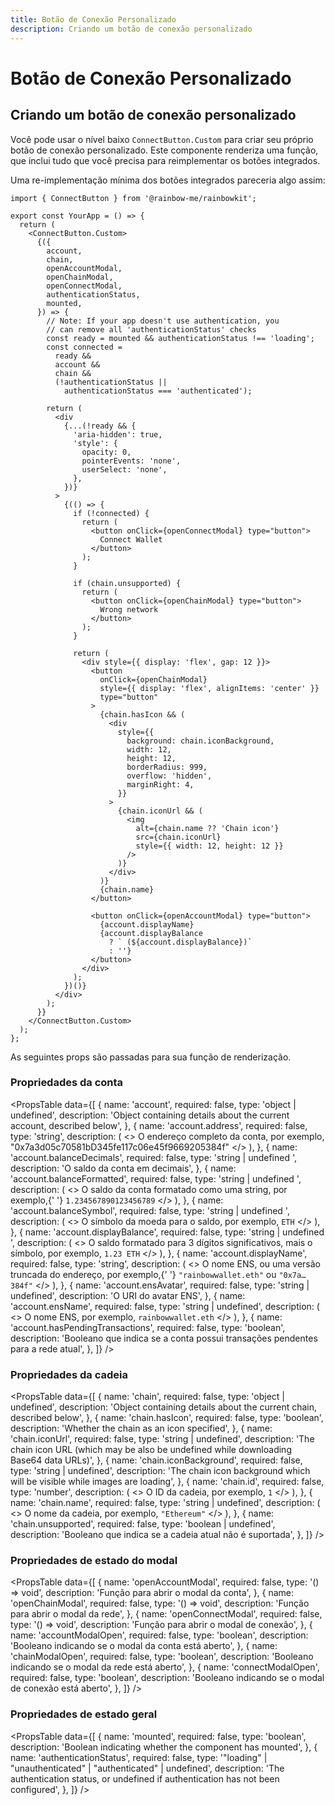 ```yaml
---
title: Botão de Conexão Personalizado
description: Criando um botão de conexão personalizado
---
```


# Botão de Conexão Personalizado

## Criando um botão de conexão personalizado

Você pode usar o nível baixo `ConnectButton.Custom` para criar seu próprio botão de conexão personalizado. Este componente renderiza uma função, que inclui tudo que você precisa para reimplementar os botões integrados.

Uma re-implementação mínima dos botões integrados pareceria algo assim:

```tsx
import { ConnectButton } from '@rainbow-me/rainbowkit';

export const YourApp = () => {
  return (
    <ConnectButton.Custom>
      {({
        account,
        chain,
        openAccountModal,
        openChainModal,
        openConnectModal,
        authenticationStatus,
        mounted,
      }) => {
        // Note: If your app doesn't use authentication, you
        // can remove all 'authenticationStatus' checks
        const ready = mounted && authenticationStatus !== 'loading';
        const connected =
          ready &&
          account &&
          chain &&
          (!authenticationStatus ||
            authenticationStatus === 'authenticated');

        return (
          <div
            {...(!ready && {
              'aria-hidden': true,
              'style': {
                opacity: 0,
                pointerEvents: 'none',
                userSelect: 'none',
              },
            })}
          >
            {(() => {
              if (!connected) {
                return (
                  <button onClick={openConnectModal} type="button">
                    Connect Wallet
                  </button>
                );
              }

              if (chain.unsupported) {
                return (
                  <button onClick={openChainModal} type="button">
                    Wrong network
                  </button>
                );
              }

              return (
                <div style={{ display: 'flex', gap: 12 }}>
                  <button
                    onClick={openChainModal}
                    style={{ display: 'flex', alignItems: 'center' }}
                    type="button"
                  >
                    {chain.hasIcon && (
                      <div
                        style={{
                          background: chain.iconBackground,
                          width: 12,
                          height: 12,
                          borderRadius: 999,
                          overflow: 'hidden',
                          marginRight: 4,
                        }}
                      >
                        {chain.iconUrl && (
                          <img
                            alt={chain.name ?? 'Chain icon'}
                            src={chain.iconUrl}
                            style={{ width: 12, height: 12 }}
                          />
                        )}
                      </div>
                    )}
                    {chain.name}
                  </button>

                  <button onClick={openAccountModal} type="button">
                    {account.displayName}
                    {account.displayBalance
                      ? ` (${account.displayBalance})`
                      : ''}
                  </button>
                </div>
              );
            })()}
          </div>
        );
      }}
    </ConnectButton.Custom>
  );
};
```

As seguintes props são passadas para sua função de renderização.

### Propriedades da conta

<PropsTable
  data={[
    {
      name: 'account',
      required: false,
      type: 'object | undefined',
      description:
        'Object containing details about the current account, described below',
    },
    {
      name: 'account.address',
      required: false,
      type: 'string',
      description: (
        <>
          O endereço completo da conta, por exemplo,
          "0x7a3d05c70581bD345fe117c06e45f9669205384f"
        </>
      ),
    },
    {
      name: 'account.balanceDecimals',
      required: false,
      type: 'string | undefined	',
      description: 'O saldo da conta em decimais',
    },
    {
      name: 'account.balanceFormatted',
      required: false,
      type: 'string | undefined	',
      description: (
        <>
          O saldo da conta formatado como uma string, por exemplo,{' '}
          <code>1.234567890123456789</code>
        </>
      ),
    },
    {
      name: 'account.balanceSymbol',
      required: false,
      type: 'string | undefined	',
      description: (
        <>
          O símbolo da moeda para o saldo, por exemplo, <code>ETH</code>
        </>
      ),
    },
    {
      name: 'account.displayBalance',
      required: false,
      type: 'string | undefined	',
      description: (
        <>
          O saldo formatado para 3 dígitos significativos, mais o
          símbolo, por exemplo, <code>1.23 ETH</code>
        </>
      ),
    },
    {
      name: 'account.displayName',
      required: false,
      type: 'string',
      description: (
        <>
          O nome ENS, ou uma versão truncada do endereço, por exemplo,{' '}
          <code>"rainbowwallet.eth"</code> ou <code>"0x7a…384f"</code>
        </>
      ),
    },
    {
      name: 'account.ensAvatar',
      required: false,
      type: 'string	| undefined',
      description: 'O URI do avatar ENS',
    },
    {
      name: 'account.ensName',
      required: false,
      type: 'string	| undefined',
      description: (
        <>
          O nome ENS, por exemplo, <code>rainbowwallet.eth</code>
        </>
      ),
    },
    {
      name: 'account.hasPendingTransactions',
      required: false,
      type: 'boolean',
      description:
        'Booleano que indica se a conta possui transações pendentes para a rede atual',
    },
  ]}
/>

### Propriedades da cadeia

<PropsTable
  data={[
    {
      name: 'chain',
      required: false,
      type: 'object | undefined',
      description:
        'Object containing details about the current chain, described below',
    },
    {
      name: 'chain.hasIcon',
      required: false,
      type: 'boolean',
      description: 'Whether the chain as an icon specified',
    },
    {
      name: 'chain.iconUrl',
      required: false,
      type: 'string | undefined',
      description:
        'The chain icon URL (which may be also be undefined while downloading Base64 data URLs)',
    },
    {
      name: 'chain.iconBackground',
      required: false,
      type: 'string | undefined',
      description:
        'The chain icon background which will be visible while images are loading',
    },
    {
      name: 'chain.id',
      required: false,
      type: 'number',
      description: (
        <>
          O ID da cadeia, por exemplo, <code>1</code>
        </>
      ),
    },
    {
      name: 'chain.name',
      required: false,
      type: 'string | undefined',
      description: (
        <>
          O nome da cadeia, por exemplo, <code>"Ethereum"</code>
        </>
      ),
    },
    {
      name: 'chain.unsupported',
      required: false,
      type: 'boolean | undefined',
      description:
        'Booleano que indica se a cadeia atual não é suportada',
    },
  ]}
/>

### Propriedades de estado do modal

<PropsTable
  data={[
    {
      name: 'openAccountModal',
      required: false,
      type: '() => void',
      description: 'Função para abrir o modal da conta',
    },
    {
      name: 'openChainModal',
      required: false,
      type: '() => void',
      description: 'Função para abrir o modal da rede',
    },
    {
      name: 'openConnectModal',
      required: false,
      type: '() => void',
      description: 'Função para abrir o modal de conexão',
    },
    {
      name: 'accountModalOpen',
      required: false,
      type: 'boolean',
      description:
        'Booleano indicando se o modal da conta está aberto',
    },
    {
      name: 'chainModalOpen',
      required: false,
      type: 'boolean',
      description: 'Booleano indicando se o modal da rede está aberto',
    },
    {
      name: 'connectModalOpen',
      required: false,
      type: 'boolean',
      description:
        'Booleano indicando se o modal de conexão está aberto',
    },
  ]}
/>

### Propriedades de estado geral

<PropsTable
  data={[
    {
      name: 'mounted',
      required: false,
      type: 'boolean',
      description:
        'Boolean indicating whether the component has mounted',
    },
    {
      name: 'authenticationStatus',
      required: false,
      type: '"loading" | "unauthenticated" | "authenticated" | undefined',
      description:
        'The authentication status, or undefined if authentication has not been configured',
    },
  ]}
/>
